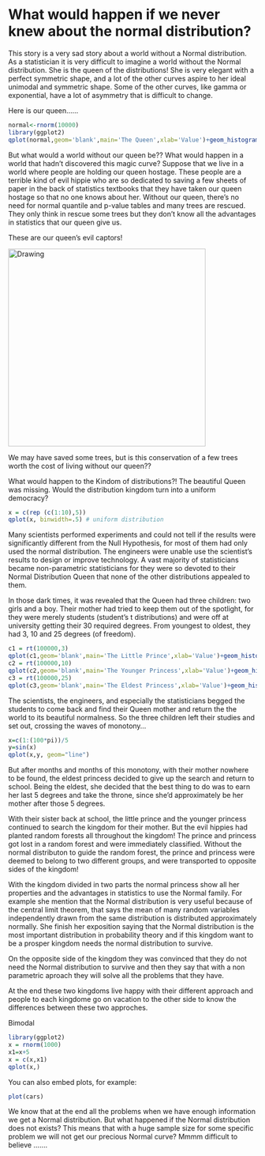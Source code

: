 What would happen if we never knew about the normal distribution?
========================================================

This story is a very sad story about a world without a Normal distribution.  As a statistician it is very difficult to imagine a world without the Normal distribution.  She is the queen of the distributions!  She is very elegant with a perfect symmetric shape, and a lot of the other curves aspire to her ideal unimodal and symmetric shape. Some of the other curves, like gamma or exponential, have a lot of asymmetry that is difficult to change.  


Here is our queen…...

```r
normal<-rnorm(10000)
library(ggplot2)
qplot(normal,geom='blank',main='The Queen',xlab='Value')+geom_histogram(aes(y=..density..),binwidth=.25)+stat_function(fun = dnorm, color='red') 
```
But what would a world without our queen be?? What would happen in a world that hadn't discovered this magic curve?  Suppose that we live in a world where people are holding our queen hostage.  These people are a terrible kind of evil hippie who are so dedicated to saving a few sheets of paper in the back of statistics textbooks that they have taken our queen hostage so that no one knows about her.  Without our queen, there's no need for normal quantile and p-value tables and many trees are rescued. They only think in rescue some trees but they don't know all the advantages in statistics that our queen give us.

These are our queen's evil captors!

<img src="http://flowerpower89.files.wordpress.com/2010/10/hippies.jpg" alt="Drawing" style="width: 400px;"/>

<!--  commented out original
![](http://flowerpower89.files.wordpress.com/2010/10/hippies.jpg =50x) 
-->

We may have saved some trees, but is this conservation of a few trees worth the cost of living without our queen?? 

What would happen to the Kindom of distributions?! The beautiful Queen was missing.  Would the distribution kingdom turn into a uniform democracy?
```r
x = c(rep (c(1:10),5))
qplot(x, binwidth=.5) # uniform distribution
```
Many scientists performed experiments and could not tell if the results were significantly different from the Null Hypothesis, for most of them had only used the normal distribution.  The engineers were unable use the scientist's results to design or improve technology. A vast majority of statisticians became non-parametric statisticians for they were so devoted to their Normal Distribution Queen that none of the other distributions appealed to them.

In those dark times, it was revealed that the Queen had three children: two girls and a boy. Their mother had tried to keep them out of the spotlight, for they were merely students (student's t distributions) and were off at university getting their 30 required degrees.  From youngest to oldest, they had 3, 10 and 25 degrees (of freedom).
```r
c1 = rt(100000,3)
qplot(c1,geom='blank',main='The Little Prince',xlab='Value')+geom_histogram(aes(y=..density..),binwidth=.25)+stat_function(fun = dt, args = c(df = 3), color='green')+xlim(-10,10) 
c2 = rt(100000,10)
qplot(c2,geom='blank',main='The Younger Princess',xlab='Value')+geom_histogram(aes(y=..density..),binwidth=.25)+stat_function(fun = dt, args = c(df = 10), color='blue')+xlim(-10,10) 
c3 = rt(100000,25)
qplot(c3,geom='blank',main='The Eldest Princess',xlab='Value')+geom_histogram(aes(y=..density..),binwidth=.25)+stat_function(fun = dt, args = c(df = 25), color='purple')+xlim(-10,10) 
```
The scientists, the engineers, and especially the statisticians begged the students to come back and find their Queen mother and return the the world to its beautiful normalness.  So the three children left their studies and set out, crossing the waves of monotony...
```r
x=c(1:(100*pi))/5
y=sin(x)
qplot(x,y, geom="line")
```

But after months and months of this monotony, with their mother nowhere to be found, the eldest princess decided to give up the search and return to school.  Being the eldest, she decided that the best thing to do was to earn her last 5 degrees and take the throne, since she'd approximately be her mother after those 5 degrees. 

With their sister back at school, the little prince and the younger princess continued to search the kingdom for their mother. But the evil hippies had planted random forests all throughout the kingdom! The prince and princess got lost in a random forest and were immediately classified. Without the normal distributon to guide the random forest, the prince and princess were deemed to belong to two different groups, and were transported to opposite sides of the kingdom!


With the kingdom divided in two parts the normal princess show all her properties and the advantages in statistics to use the Normal family. For example she mention that the Normal distribution is very useful because of the central limit theorem, that says the mean of many random variables independently drawn from the same distribution is distributed approximately normally. She finish her exposition saying that the Normal distribution is the most important distribution in probability theory and if this kingdom want to be a prosper kingdom needs the normal distribution to survive.

On the opposite side of the kingdom they was convinced that they do not need the Normal distribution to survive and then they say that with a non parametric aproach they will solve all the problems that they have.

At the end these two kingdoms live happy with their different approach and people to each kingdome go on vacation to the other side to know the differences between these two approches.



Bimodal
```r
library(ggplot2)
x = rnorm(1000)
x1=x+5
x = c(x,x1)
qplot(x,)
```


You can also embed plots, for example:

```r
plot(cars)
```


We know that at the end all the problems when we have enough information we get a Normal distribution. But what happened if the Normal distribution does not exists? This means that with a huge sample size for some specific problem we will not get our precious Normal curve? Mmmm  difficult to believe …….

